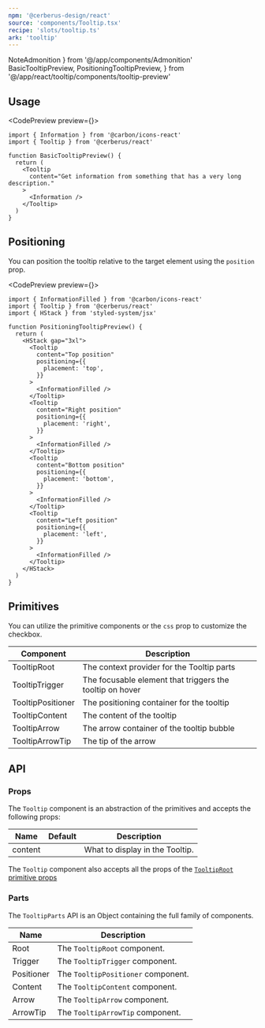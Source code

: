 ```yaml
---
npm: '@cerberus-design/react'
source: 'components/Tooltip.tsx'
recipe: 'slots/tooltip.ts'
ark: 'tooltip'
---
```


  NoteAdmonition
} from '@/app/components/Admonition'
  BasicTooltipPreview,
  PositioningTooltipPreview,
} from '@/app/react/tooltip/components/tooltip-preview'


## Usage

<CodePreview preview={<BasicTooltipPreview />}>
```tsx
import { Information } from '@carbon/icons-react'
import { Tooltip } from '@cerberus/react'

function BasicTooltipPreview() {
  return (
    <Tooltip
      content="Get information from something that has a very long description."
    >
      <Information />
    </Tooltip>
  )
}
```
</CodePreview>

## Positioning

You can position the tooltip relative to the target element using the `position` prop.

<CodePreview preview={<PositioningTooltipPreview />}>
```tsx
import { InformationFilled } from '@carbon/icons-react'
import { Tooltip } from '@cerberus/react'
import { HStack } from 'styled-system/jsx'

function PositioningTooltipPreview() {
  return (
    <HStack gap="3xl">
      <Tooltip
        content="Top position"
        positioning={{
          placement: 'top',
        }}
      >
        <InformationFilled />
      </Tooltip>
      <Tooltip
        content="Right position"
        positioning={{
          placement: 'right',
        }}
      >
        <InformationFilled />
      </Tooltip>
      <Tooltip
        content="Bottom position"
        positioning={{
          placement: 'bottom',
        }}
      >
        <InformationFilled />
      </Tooltip>
      <Tooltip
        content="Left position"
        positioning={{
          placement: 'left',
        }}
      >
        <InformationFilled />
      </Tooltip>
    </HStack>
  )
}
```
</CodePreview>

## Primitives

You can utilize the primitive components or the `css` prop to customize the checkbox.

| Component | Description |
| --------- | ----------- |
| TooltipRoot    | The context provider for the Tooltip parts |
| TooltipTrigger   | The focusable element that triggers the tooltip on hover |
| TooltipPositioner   | The positioning container for the tooltip |
| TooltipContent   | The content of the tooltip |
| TooltipArrow | The arrow container of the tooltip bubble |
| TooltipArrowTip  | The tip of the arrow |


## API

### Props

The `Tooltip` component is an abstraction of the primitives and accepts the following props:

| Name     | Default | Description                                            |
| -------- | ------- | ------------------------------------------------------ |
| content  |     | What to display in the Tooltip.                            |


The `Tooltip` component also accepts all the props of the [`TooltipRoot` primitive props](https://ark-ui.com/react/docs/components/tooltip#api-reference)

### Parts

The `TooltipParts` API is an Object containing the full family of components.

<NoteAdmonition description="It is best to only use the TooltipParts if you are building a custom solution. Importing Object based components will ship every property it includes into your bundle, regardless if you use it or not." />

| Name     | Description                            |
| -------- | -------------------------------------- |
| Root     | The `TooltipRoot` component.           |
| Trigger     | The `TooltipTrigger` component.     |
| Positioner     | The `TooltipPositioner` component. |
| Content  | The `TooltipContent` component.        |
| Arrow | The `TooltipArrow` component.             |
| ArrowTip  | The `TooltipArrowTip` component.      |

